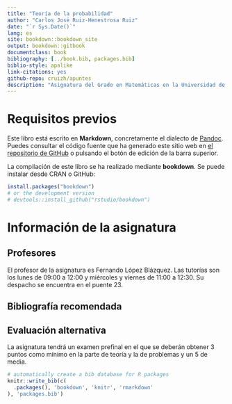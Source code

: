 ```yaml
--- 
title: "Teoría de la probabilidad"
author: "Carlos José Ruiz-Henestrosa Ruiz"
date: "`r Sys.Date()`"
lang: es
site: bookdown::bookdown_site
output: bookdown::gitbook
documentclass: book
bibliography: [../book.bib, packages.bib]
biblio-style: apalike
link-citations: yes
github-repo: cruizh/apuntes
description: "Asignatura del Grado en Matemáticas en la Universidad de Sevilla, curso 2017-2018"
---
```


# Requisitos previos {-}

Este libro está escrito en **Markdown**, concretamente el dialecto de [Pandoc](https://pandoc.org). Puedes consultar el código fuente que ha generado este sitio web en 
[el repositorio de GitHub](https://github.com/cruizh/apuntes) o pulsando el botón de edición de la barra superior.

La compilación de este libro se ha realizado mediante **bookdown**. Se puede instalar desde CRAN o GitHub:

```r
install.packages("bookdown")
# or the development version
# devtools::install_github("rstudio/bookdown")
```

# Información de la asignatura {-}

## Profesores

El profesor de la asignatura es Fernando López Blázquez.
Las tutorías son los lunes de 09:00 a 12:00 y miércoles y viernes de 11:00 a 12:30.
Su despacho se encuentra en el puente 23.

## Bibliografía recomendada

## Evaluación alternativa

La asignatura tendrá un examen prefinal en el que se deberán obtener 3 puntos como mínimo en la parte de teoría y la de problemas y un 5 de media.

```r
# automatically create a bib database for R packages
knitr::write_bib(c(
  .packages(), 'bookdown', 'knitr', 'rmarkdown'
), 'packages.bib')
```
